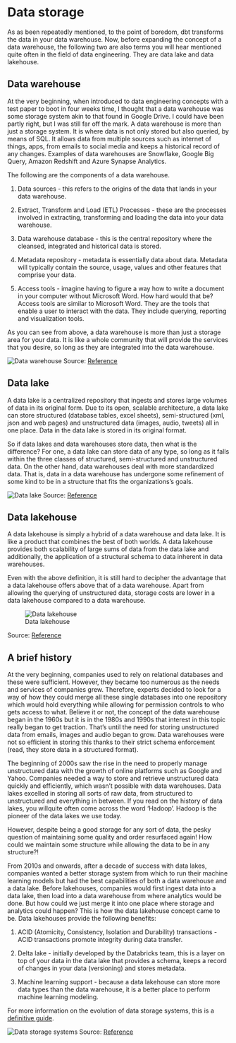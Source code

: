 # Data storage

As as been repeatedly mentioned, to the point of boredom, dbt transforms the data in your data warehouse. Now, before expanding the concept of a data warehouse, the following two are also terms you will hear mentioned quite often in the field of data engineering. They are data lake and data lakehouse. 


## Data warehouse

At the very beginning, when introduced to data engineering concepts with a test paper to boot in four weeks time, I thought that a data warehouse was some storage system akin to that found in Google Drive. I could have been partly right, but I was still far off the mark. A data warehouse is more than just a storage system. It is where data is not only stored but also queried, by means of SQL. It allows data from multiple sources such as internet of things, apps, from emails to social media and keeps a historical record of any changes. Examples of data warehouses are Snowflake, Google Big Query, Amazon Redshift and Azure Synapse Analytics.

The following are the components of a data warehouse.

1. Data sources - this refers to the origins of the data that lands in your data warehouse.

2. Extract, Transform and Load (ETL) Processes - these are the processes involved in extracting, transforming and loading the data into your data warehouse.

3. Data warehouse database - this is the central repository where the cleansed, integrated and historical data is stored. 

4. Metadata repository - metadata is essentially data about data. Metadata will typically contain the source, usage, values and other features that comprise your data.

5. Access tools - imagine having to figure a way how to write a document in your computer without Microsoft Word. How hard would that be? Access tools are similar to Microsoft Word. They are the tools that enable a user to interact with the data. They include querying, reporting and visualization tools. 

As you can see from above, a data warehouse is more than just a storage area for your data. It is like a whole community that will provide the services that you desire, so long as they are integrated into the data warehouse. 

![Data warehouse](./images/data_warehouse.png)
Source: [Reference](https://www.databricks.com/blog/2021/05/19/evolution-to-the-data-lakehouse.html)

## Data lake 

A data lake is a centralized repository that ingests and stores large volumes of data in its original form. Due to its open, scalable architecture, a data lake can store structured (database tables, excel sheets), semi-structured (xml, json and web pages) and unstructured data (images, audio, tweets) all in one place. Data in the data lake is stored in its original format. 

So if data lakes and data warehouses store data, then what is the difference? For one, a data lake can store data of any type, so long as it falls within the three classes of structured, semi-structured and unstructured data. On the other hand, data warehouses deal with more standardized data. That is, data in a data warehouse has undergone some refinement of some kind to be in a structure that fits the organizations's goals. 

![Data lake](./images/data_lake.png)
Source: [Reference](https://www.databricks.com/blog/2021/05/19/evolution-to-the-data-lakehouse.html)

## Data lakehouse

A data lakehouse is simply a hybrid of a data warehouse and data lake. It is like a product that combines the best of both worlds. A data lakehouse provides both scalability of large sums of data from the data lake and additionally, the application of a structural schema to data inherent in data warehouses. 

Even with the above definition, it is still hard to decipher the advantage that a data lakehouse offers above that of a data warehouse. Apart from allowing the querying of unstructured data, storage costs are lower in a data lakehouse compared to a data warehouse.

![Data lakehouse](./images/data_lakehouse.png)

Source: [Reference](https://www.databricks.com/blog/2021/05/19/evolution-to-the-data-lakehouse.html)

## A brief history

At the very beginning, companies used to rely on relational databases and these were sufficient. However, they became too numerous as the needs and services of companies grew. Therefore, experts decided to look for a way of how they could merge all these single databases into one repository which would hold everything while allowing for permission controls to who gets access to what. Believe it or not, the concept of the data warehouse began in the 1960s but it is in the 1980s and 1990s that interest in this topic really began to get traction. That's until the need for storing unstructured data from emails, images and audio began to grow. Data warehouses were not so efficient in storing this thanks to their strict schema enforcement (read, they store data in a structured format). 

The beginning of 2000s saw the rise in the need to properly manage unstructured data with the growth of online platforms such as Google and Yahoo. Companies needed a way to store and retrieve unstructured data quickly and efficiently, which wasn't possible with data warehouses. Data lakes excelled in storing all sorts of raw data, from structured to unstructured and everything in between. If you read on the history of data lakes, you willquite often come across the word 'Hadoop'. Hadoop is the pioneer of the data lakes we use today. 

However, despite being a good storage for any sort of data, the pesky question of maintaining some quality and order resurfaced again! How could we maintain some structure while allowing the data to be in any structure?!

From 2010s and onwards, after a decade of success with data lakes, companies wanted a better storage system from which to run their machine learning models but had the best capabilities of both a data warehouse and a data lake. Before lakehouses, companies would first ingest data into a data lake, then load into a data warehouse from where analytics would be done. But how could we just merge it into one place where storage and analytics could happen? This is how the data lakehouse concept came to be. Data lakehouses provide the following benefits: 

1. ACID (Atomicity, Consistency, Isolation and Durability) transactions - ACID transactions promote integrity during data transfer. 

2. Delta lake - initially developed by the Databricks team, this is a layer on top of your data in the data lake that provides a schema, keeps a record of changes in your data (versioning) and stores metadata. 

3. Machine learning support - because a data lakehouse can store more data types than the data warehouse, it is a better place to perform machine learning modeling.


For more information on the evolution of data storage systems, this is a [definitive guide](https://www.databricks.com/blog/2021/05/19/evolution-to-the-data-lakehouse.html).

![Data storage systems](./images/data_storages.png)
Source: [Reference](https://www.databricks.com/blog/2021/05/19/evolution-to-the-data-lakehouse.html)

